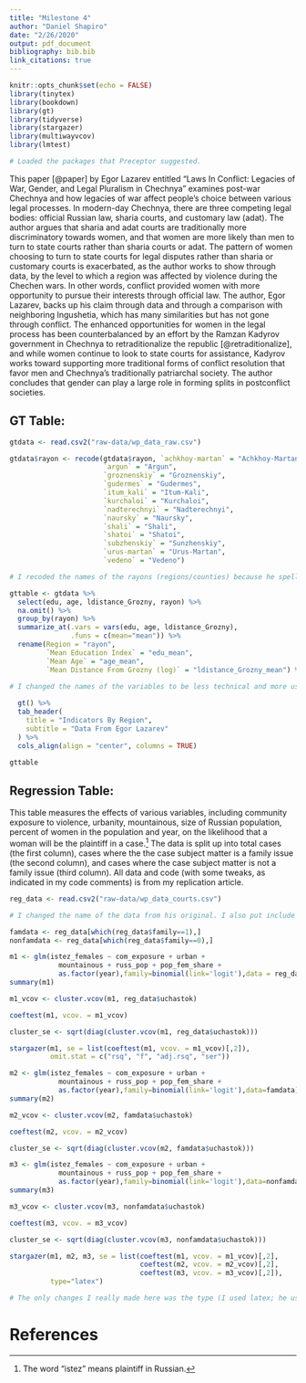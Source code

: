 ```yaml
---
title: "Milestone 4"
author: "Daniel Shapiro"
date: "2/26/2020"
output: pdf_document
bibliography: bib.bib
link_citations: true
---
```


```r
knitr::opts_chunk$set(echo = FALSE)
library(tinytex)
library(bookdown)
library(gt)
library(tidyverse)
library(stargazer)
library(multiwayvcov)
library(lmtest)

# Loaded the packages that Preceptor suggested.
```

This paper [@paper] by Egor Lazarev entitled "Laws In Conflict: Legacies of War, Gender, and Legal Pluralism in Chechnya" examines post-war Chechnya and how legacies of war affect people's choice between various legal processes. In modern-day Chechnya, there are three competing legal bodies: official Russian law, sharia courts, and customary law (adat). The author argues that sharia and adat courts are traditionally more discriminatory towards women, and that women are more likely than men to turn to state courts rather than sharia courts or adat. The pattern of women choosing to turn to state courts for legal disputes rather than sharia or customary courts is exacerbated, as the author works to show through data, by the level to which a region was affected by violence during the Chechen wars. In other words, conflict provided women with more opportunity to pursue their interests through official law. The author, Egor Lazarev, backs up his claim through data and through a comparison with neighboring Ingushetia, which has many similarities but has not gone through conflict. The enhanced opportunities for women in the legal process has been counterbalanced by an effort by the Ramzan Kadyrov government in Chechnya to retraditionalize the republic [@retraditionalize], and while women continue to look to state courts for assistance, Kadyrov works toward supporting more traditional forms of conflict resolution that favor men and Chechnya's traditionally patriarchal society. The author concludes that gender can play a large role in forming splits in postconflict societies.

## GT Table:

```r
gtdata <- read.csv2("raw-data/wp_data_raw.csv")

gtdata$rayon <- recode(gtdata$rayon, `achkhoy-martan` = "Achkhoy-Martan",
                       `argun` = "Argun",
                       `groznenskiy` = "Groznenskiy",
                       `gudermes` = "Gudermes",
                       `itum_kali` = "Itum-Kali",
                       `kurchaloi` = "Kurchaloi",
                       `nadterechnyi` = "Nadterechnyi",
                       `naursky` = "Naursky",
                       `shali` = "Shali",
                       `shatoi` = "Shatoi",
                       `subzhenskiy` = "Sunzhenskiy",
                       `urus-martan` = "Urus-Martan",
                       `vedeno` = "Vedeno")

# I recoded the names of the rayons (regions/counties) because he spelled a couple of them wrong, and I'd prefer for them to be capitalized in the table.

gttable <- gtdata %>%
  select(edu, age, ldistance_Grozny, rayon) %>%
  na.omit() %>%
  group_by(rayon) %>%
  summarize_at(.vars = vars(edu, age, ldistance_Grozny),
               .funs = c(mean="mean")) %>%
  rename(Region = "rayon",
         `Mean Education Index` = "edu_mean",
         `Mean Age` = "age_mean",
         `Mean Distance From Grozny (log)` = "ldistance_Grozny_mean") %>%

# I changed the names of the variables to be less technical and more user-friendly.
  
  gt() %>%
  tab_header(
    title = "Indicators By Region",
    subtitle = "Data From Egor Lazarev"
  ) %>%
  cols_align(align = "center", columns = TRUE)
```

```r
gttable

```

## Regression Table:

This table measures the effects of various variables, including community exposure to violence, urbanity, mountainous, size of Russian population, percent of women in the population and year, on the likelihood that a woman will be the plaintiff in a case.^[The word "istez" means plaintiff in Russian.] The data is split up into total cases (the first column), cases where the the case subject matter is a family issue (the second column), and cases where the case subject matter is not a family issue (third column). All data and code (with some tweaks, as indicated in my code comments) is from my replication article. 

```r
reg_data <- read.csv2("raw-data/wp_data_courts.csv")

# I changed the name of the data from his original. I also put include = FALSE so that this all would not show up in the PDF, but I could make a table out of it. 

famdata <- reg_data[which(reg_data$family==1),]
nonfamdata <- reg_data[which(reg_data$family==0),]

m1 <- glm(istez_females ~ com_exposure + urban +
            mountainous + russ_pop + pop_fem_share + 
            as.factor(year),family=binomial(link='logit'),data = reg_data)
summary(m1)

m1_vcov <- cluster.vcov(m1, reg_data$uchastok)

coeftest(m1, vcov. = m1_vcov)

cluster_se <- sqrt(diag(cluster.vcov(m1, reg_data$uchastok)))

stargazer(m1, se = list(coeftest(m1, vcov. = m1_vcov)[,2]), 
          omit.stat = c("rsq", "f", "adj.rsq", "ser"))

m2 <- glm(istez_females ~ com_exposure + urban +
            mountainous + russ_pop + pop_fem_share + 
            as.factor(year),family=binomial(link='logit'),data=famdata)
summary(m2)

m2_vcov <- cluster.vcov(m2, famdata$uchastok)

coeftest(m2, vcov. = m2_vcov)

cluster_se <- sqrt(diag(cluster.vcov(m2, famdata$uchastok)))

m3 <- glm(istez_females ~ com_exposure + urban +
            mountainous + russ_pop + pop_fem_share + 
            as.factor(year),family=binomial(link='logit'),data=nonfamdata)
summary(m3)

m3_vcov <- cluster.vcov(m3, nonfamdata$uchastok)

coeftest(m3, vcov. = m3_vcov)

cluster_se <- sqrt(diag(cluster.vcov(m3, nonfamdata$uchastok)))
```

```r
stargazer(m1, m2, m3, se = list(coeftest(m1, vcov. = m1_vcov)[,2],
                                coeftest(m2, vcov. = m2_vcov)[,2],
                                coeftest(m3, vcov. = m3_vcov)[,2]),
          type="latex")

# The only changes I really made here was the type (I used latex; he used html and then printed to a doc so that he could put it in his paper), and the fact that I put results = "asis" so that it would work in my document. Thanks to Cian for leading me to this trick. 
```

# References
